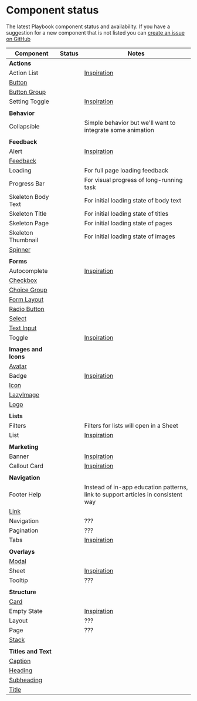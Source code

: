 

<Meta title="Status" />

# Component status

The latest Playbook component status and availability. If you have a suggestion for a new component that is not listed you can [create an issue on GitHub](https://github.com/FieldLevel/FieldLevelPlaybook/issues/new)

| Component                                               | Status                       | Notes                                                                                                                              |
| ------------------------------------------------------- | ---------------------------- | ---------------------------------------------------------------------------------------------------------------------------------- |
| **Actions**                                             |                              |                                                                                                                                    |
| Action List                                             | <Planned />                  | [Inspiration](https://tailwindui.com/components/application-ui/elements/dropdowns#component-c9d423234fd92f72951b96480518868a)      |
| [Button](/docs/actions-button--default)                 | <Released version="1.0.0" /> |                                                                                                                                    |
| [Button Group](/docs/actions-buttongroup--default)      | <Released version="1.0.0" /> |                                                                                                                                    |
| Setting Toggle                                          | <Planned />                  | [Inspiration](https://tailwindui.com/components/application-ui/forms/toggles#component-6ed378bcc4d9eb34a1789e77f0f44d16)           |
|                                                         |                              |                                                                                                                                    |
| **Behavior**                                            |                              |                                                                                                                                    |
| Collapsible                                             | <Planned />                  | Simple behavior but we'll want to integrate some animation                                                                         |
|                                                         |                              |                                                                                                                                    |
| **Feedback**                                            |                              |                                                                                                                                    |
| Alert                                                   | <Planned />                  | [Inspiration](https://tailwindui.com/components/application-ui/feedback/alerts#component-e67a7131a853fd88ae683dbad613fe53)         |
| [Feedback](/docs/feedback-feedback--default)            | <InDevelopment />            |                                                                                                                                    |
| Loading                                                 | <Planned />                  | For full page loading feedback                                                                                                     |
| Progress Bar                                            | <Planned />                  | For visual progress of long-running task                                                                                           |
| Skeleton Body Text                                      | <Planned />                  | For initial loading state of body text                                                                                             |
| Skeleton Title                                          | <Planned />                  | For initial loading state of titles                                                                                                |
| Skeleton Page                                           | <Planned />                  | For initial loading state of pages                                                                                                 |
| Skeleton Thumbnail                                      | <Planned />                  | For initial loading state of images                                                                                                |
| [Spinner](/docs/feedback-spinner--default)              | <Released version="1.0.0" /> |                                                                                                                                    |
|                                                         |                              |                                                                                                                                    |
| **Forms**                                               |                              |                                                                                                                                    |
| Autocomplete                                            | <Planned />                  | [Inspiration](https://tailwindui.com/components/application-ui/forms/input-groups#component-2607d970262ada86428f063c72b1e7bd)      |
| [Checkbox](/docs/forms-checkbox--default)               | <Released version="1.0.0" /> |                                                                                                                                    |
| [Choice Group](/docs/forms-choicegroup--default)        | <Released version="1.0.0" /> |                                                                                                                                    |
| [Form Layout](/docs/forms-formlayout--default)          | <Released version="1.0.0" /> |                                                                                                                                    |
| [Radio Button](/docs/forms-radiobutton--default)        | <Released version="1.0.0" /> |                                                                                                                                    |
| [Select](/docs/forms-select--default)                   | <Released version="1.0.0" /> |                                                                                                                                    |
| [Text Input](/docs/forms-textinput--default)            | <Released version="1.0.0" /> |                                                                                                                                    |
| Toggle                                                  |                              | [Inspiration](https://tailwindui.com/components/application-ui/forms/toggles#component-92732eaa2a1e1af9d23939f08cabd44f)           |
|                                                         |                              |                                                                                                                                    |
| **Images and Icons**                                    |                              |                                                                                                                                    |
| [Avatar](/docs/images-and-icons-avatar--default)        | <Released version="1.0.0" /> |                                                                                                                                    |
| Badge                                                   | <Planned />                  | [Inspiration](https://tailwindui.com/components/application-ui/elements/badges#component-3bd45479320e729ad24717856b8c5340)         |
| [Icon](/docs/images-and-icons-icon--default)            | <Released version="1.0.0" /> |                                                                                                                                    |
| [LazyImage](/docs/images-and-icons-lazyimage--default)  | <Released version="1.4.0" /> |                                                                                                                                    |
| [Logo](/docs/images-and-icons-logo--default)            | <Released version="1.0.0" /> |                                                                                                                                    |
|                                                         |                              |                                                                                                                                    |
| **Lists**                                               |                              |                                                                                                                                    |
| Filters                                                 | <Planned />                  | Filters for lists will open in a Sheet                                                                                             |
| List                                                    | <Planned />                  | [Inspiration](https://tailwindui.com/components/application-ui/lists/stacked-lists#component-371ccbef96ba57325d261f1b74afdd41)     |
|                                                         |                              |                                                                                                                                    |
| **Marketing**                                           |                              |                                                                                                                                    |
| Banner                                                  | <Planned />                  | [Inspiration](https://tailwindui.com/components/marketing/elements/banners#component-1a63aa510db7761c581486c7259487e8)             |
| Callout Card                                            | <Planned />                  | [Inspiration](https://tailwindui.com/components/application-ui/forms/action-panels#component-ac6bdf836c3a0b6b9588eb6e96d1b706)     |
|                                                         |                              |                                                                                                                                    |
| **Navigation**                                          |                              |                                                                                                                                    |
| Footer Help                                             | <Planned />                  | Instead of in-app education patterns, link to support articles in consistent way                                                   |
| [Link](/docs/navigation-link--default)                  | <Released version="1.0.0" /> |                                                                                                                                    |
| Navigation                                              | <Planned />                  | ???                                                                                                                                |
| Pagination                                              | <Planned />                  | ???                                                                                                                                |
| Tabs                                                    | <Planned />                  | [Inspiration](https://tailwindui.com/components/application-ui/navigation/tabs#component-de43ff625fee032d234b14989e88422f)         |
|                                                         |                              |                                                                                                                                    |
| **Overlays**                                            |                              |                                                                                                                                    |
| [Modal](/docs/overlays-modal--default)                  | <Released version="1.0.0" /> |                                                                                                                                    |
| Sheet                                                   | <Planned />                  | [Inspiration](https://tailwindui.com/components/application-ui/overlays/slide-overs#component-ec28d8520d4af86eaacce43859f9c34a)    |
| Tooltip                                                 | <Planned />                  | ???                                                                                                                                |
|                                                         |                              |                                                                                                                                    |
| **Structure**                                           |                              |                                                                                                                                    |
| [Card](/docs/structure-card--default)                   | <Released version="1.0.0" /> |                                                                                                                                    |
| Empty State                                             | <Planned />                  | [Inspiration](https://tailwindui.com/components/marketing/sections/newsletter-sections#component-40876829251fe25b599a14d6ab91ac3a) |
| Layout                                                  | <Planned />                  | ???                                                                                                                                |
| Page                                                    | <Planned />                  | ???                                                                                                                                |
| [Stack](/docs/structure-stack--default)                 | <Released version="1.0.0" /> |                                                                                                                                    |
|                                                         |                              |                                                                                                                                    |
| **Titles and Text**                                     |                              |                                                                                                                                    |
| [Caption](/docs/titles-and-text-caption--default)       | <Released version="1.0.0" /> |                                                                                                                                    |
| [Heading](/docs/titles-and-text-heading--default)       | <Released version="1.0.0" /> |                                                                                                                                    |
| [Subheading](/docs/titles-and-text-subheading--default) | <Released version="1.0.0" /> |                                                                                                                                    |
| [Title](/docs/titles-and-text-title--default)           | <Released version="1.0.0" /> |                                                                                                                                    |
